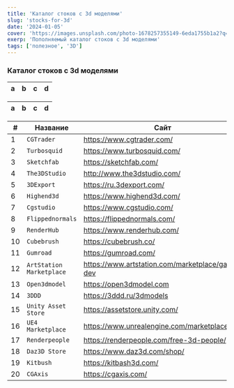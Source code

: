 ```yaml
---
title: 'Каталог стоков с 3d моделями'
slug: 'stocks-for-3d'
date: '2024-01-05'
cover: 'https://images.unsplash.com/photo-1678257355149-6eda1755b1a2?q=80&w=1932&auto=format&fit=crop&ixlib=rb-4.0.3&ixid=M3wxMjA3fDB8MHxwaG90by1wYWdlfHx8fGVufDB8fHx8fA%3D%3D'
exerp: 'Пополняемый каталог стоков с 3d моделями'
tags: ['полезное', '3D']
---
```


### Каталог стоков с 3d моделями

 <table>
    <thead>
      <tr>
        <th>a</th>
        <th style={{textAlign: 'left'}}>b</th>
        <th style={{textAlign: 'right'}}>c</th>
        <th style={{textAlign: 'center'}}>d</th>
      </tr>
    </thead>
  </table>

| a | b  |  c |  d  |
| - | :- | -: | :-: |


| # | Название | Сайт |
| ---- | ---- | ----------- |
| 1 | `CGTrader` | https://www.cgtrader.com/ |
| 2	| `Turbosquid` | https://www.turbosquid.com/ |
| 3	| `Sketchfab` | https://sketchfab.com/ |
| 4	| `The3DStudio` | http://www.the3dstudio.com/ |
| 5	| `3DExport` | https://ru.3dexport.com/ |
| 6	| `Highend3d` | https://www.highend3d.com/ |
| 7	| `Cgstudio` | https://www.cgstudio.com/ |
| 8	| `Flippednormals` | https://flippednormals.com/ |
| 9	| `RenderHub` | https://www.renderhub.com/ |
| 10 | `Cubebrush` | https://cubebrush.co/ |
| 11 | `Gumroad` | https://gumroad.com/ |
| 12 | `ArtStation Marketplace` | https://www.artstation.com/marketplace/game-dev |
| 13 | `Open3dmodel` | https://open3dmodel.com |
| 14 | `3DDD` | https://3ddd.ru/3dmodels |
| 15 | `Unity Asset Store` | https://assetstore.unity.com/ |
| 16 | `UE4 Marketplace` | https://www.unrealengine.com/marketplace |
| 17 | `Renderpeople` | https://renderpeople.com/free-3d-people/ |
| 18 | `Daz3D Store` | https://www.daz3d.com/shop/ |
| 19 | `Kitbush` | https://kitbash3d.com/ |
| 20 | `CGAxis` | https://cgaxis.com/ |